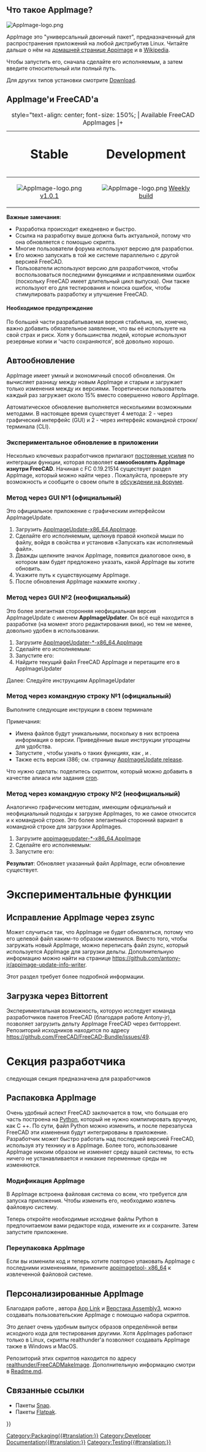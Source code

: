 <languages/>

{{TOCright}}

<span id="What_is_an_AppImage?"></span>
== Что такое AppImage? ==

[[Image:AppImage-logo.png|link=https://appimage.org]] {{Emphasis|Упакуйте один раз и запускайте везде. Охватите пользователей всех основных дистрибутивов Linux на настольных ПК.}}

AppImage это "универсальный двоичный пакет", предназначенный для распространения приложений на любой дистрибутив Linux. Читайте дальше о нём на [https://appimage.org домашней странице Appimage] и в [https://ru.wikipedia.org/wiki/AppImage Wikipedia].

Чтобы запустить его, сначала сделайте его исполняемым, а затем введите относительный или полный путь.

{{Code|code=
chmod +x FreeCAD_xxx-x86_64.AppImage
./FreeCAD_xxx-x86_64.AppImage
}}

Для других типов установки смотрите [[Download/ru|Download]].

<span id="FreeCAD_AppImages"></span>
== AppImage'и FreeCAD'а ==

{| class="wikitable" style="margin-left: auto; margin-right: auto; border: none;"
|+ style="text-align: center; font-size: 150%; | Available FreeCAD AppImages
|+
! style="text-align: center; font-size: 200%;" | Stable
! style="text-align: center; font-size: 200%;" | Development
|-
| style="text-align: center;" | [[Image:AppImage-logo.png|link=https://github.com/FreeCAD/FreeCAD-Bundle/releases/tag/1.0.1]] [https://github.com/FreeCAD/FreeCAD-Bundle/releases/tag/1.0.1 v1.0.1]
| style="text-align: center;" | [[Image:AppImage-logo.png|link=https://github.com/FreeCAD/FreeCAD-Bundle/releases/tag/weekly-builds]] [https://github.com/FreeCAD/FreeCAD-Bundle/releases/tag/weekly-builds Weekly build]
|}

'''Важные замечания:'''
* Разработка происходит ежедневно и быстро.
* Ссылка на разработку выше должна быть актуальной, потому что она обновляется с помощью скрипта.
* Многие пользователи форума используют версию для разработки.
* Его можно запускать в той же системе параллельно с другой версией FreeCAD.
* Пользователи используют версию для разработчиков, чтобы воспользоваться последними функциями и исправлениями ошибок (поскольку FreeCAD имеет длительный цикл выпуска). Они также используют его для тестирования и поиска ошибок, чтобы стимулировать разработку и улучшение FreeCAD. 

<span id="Obligatory_Word_of_Caution"></span>
==== Необходимое предупреждение ====

По большей части разрабатываемая версия стабильна, но, конечно, важно добавить обязательное заявление, что вы её используете на свой страх и риск. Хотя у большинства людей, которые используют резервные копии и 'часто сохраняются', всё довольно хорошо.

<span id="Automatic_updating"></span>
== Автообновление ==

AppImage имеет умный и экономичный способ обновления. Он вычисляет разницу между новым AppImage и старым и загружает только изменения между их версиями. Теоретически пользователь каждый раз загружает около 15% вместо совершенно нового AppImage.

Автоматическое обновление выполняется несколькими возможными методами. В настоящее время существует 4 метода: 2 - через графический интерфейс (GUI) и 2 - через интерфейс командной строки/терминала (CLI).

<span id="Experimental_in-app_updating"></span>
=== Экспериментальное обновление в приложении ===

Несколько ключевых разработчиков прилагают [https://forum.freecadweb.org/viewtopic.php?f=8&t=44324 постоянные усилия] по интеграции функции, которая позволяет '''самообновлять AppImage изнутри FreeCAD'''. Начиная с FC 0.19.21514 существует раздел AppImage, который можно найти через {{MenuCommand|Правка → Настройки → AppImage}}. Пожалуйста, проверьте эту возможность и сообщите о своем опыте в [https://forum.freecadweb.org/viewtopic.php?f=8&t=44324 обсуждении на форуме].

<span id="GUI_method_1_(official)"></span>
=== Метод через GUI №1 (официальный) ===

Это официальное приложение с графическим интерфейсом AppImageUpdate.
# Загрузить [https://github.com/AppImage/AppImageUpdate/releases/download/continuous/AppImageUpdate-x86_64.AppImage AppImageUpdate-x86_64.AppImage].
# Сделайте его исполняемым, щелкнув правой кнопкой мыши по файлу, войдя в свойства и установив «Запускать как исполняемый файл».
# Дважды щелкните значок AppImage, появится диалоговое окно, в котором вам будет предложено указать, какой AppImage вы хотите обновить.
# Укажите путь к существующему AppImage.
# После обновления AppImage нажмите кнопку  {{Button|Run updated AppImage}}.

<span id="GUI_method_2_(unofficial)"></span>
=== Метод через GUI №2 (неофициальный) ===

Это более элегантная сторонняя неофициальная версия AppImageUpdate с именем '''AppImageUpdater'''. Он всё ещё находится в разработке (на момент этого редактирования вики), но тем не менее, довольно удобен в использовании.
# Загрузите [https://github.com/antony-jr/AppImageUpdater/releases/tag/continuous AppImageUpdater-*-x86_64.AppImage]
# Сделайте его исполняемым: {{Code|code=chmod +x AppImageUpdater*-x86_64.AppImage}}
# Запустите его: {{Code|code=source AppImageUpdater*-x86_64.AppImage}}
# Найдите текущий файл FreeCAD AppImage и перетащите его в AppImageUpdater
Далее: Следуйте инструкциям AppImageUpdater

<span id="CLI_method_1_(official)"></span>
=== Метод через командную строку №1 (официальный) ===

Выполните следующие инструкции в своем терминале

{{Code|code=
wget https://github.com/AppImage/AppImageUpdate/releases/download/continuous/appimageupdatetool-x86_64.AppImage
chmod +x ./appimageupdatetool-x86_64.AppImage
./appimageupdatetool.AppImage path/to/old/FreeCAD.AppImage
chmod +x path/to/updated/FreeCAD.AppImage
./path/to/updated/FreeCAD.AppImage
}}

Примечания:
* Имена файлов будут уникальными, поскольку в них встроена информация о версии. Приведённые выше инструкции упрощены для удобства.
* Запустите {{incode|./appimageupdatetool-x86_64.AppImage --help}}, чтобы узнать о таких функциях, как {{incode|--remove-old}}, {{incode|--overwrite}} и {{incode|--self-update}}.
* Также есть версия i386; см. страницу [https://github.com/AppImage/AppImageUpdate/releases AppImageUpdate release].

Что нужно сделать: поделитесь скриптом, который можно добавить в качестве алиаса или задания [https://ru.wikipedia.org/wiki/Cron cron].

<span id="CLI_method_2_(unofficial)"></span>
=== Метод через командную строку №2 (неофициальный) ===

Аналогично графическим методам, имеющим официальный и неофициальный подходы к загрузке AppImages, то же самое относится и к командной строке. Это более элегантный сторонний вариант в командной строке для загрузки AppImages.

# Загрузите [https://github.com/antony-jr/AppImageUpdater/releases/tag/continuous-cli appimageupdater-*-x86_64.AppImage]
# Сделайте его исполняемым: {{Code|code=chmod +x appimageupdater*-x86_64.AppImage}}
# Запустите его: {{Code|code=source appimageupdater*-x86_64.AppImage /path/to/old/FreeCAD-AppImage.AppImage}}
'''Результат''': Обновляет указанный файл AppImage, если обновление существует.


<span id="Experimental"></span>
= Экспериментальные функции =

<span id="Fixing_AppImage_zsync"></span>
== Исправление AppImage через zsync ==

Может случиться так, что AppImage не будет обновляться, потому что его целевой файл каким-то образом изменился. Вместо того, чтобы загружать новый AppImage, можно переписать файл zsync, который используется AppImage для загрузки дельты. Дополнительную информацию можно найти на странице https://github.com/antony-jr/appimage-update-info-writer. 

Этот раздел требует более подробной информации.

<span id="Downloading_via_Bittorrent"></span>
== Загрузка через Bittorrent ==

Экспериментальная возможность, которую исследует команда разработчиков пакетов FreeCAD (благодаря работе Antony-jr), позволяет загрузить дельту AppImage FreeCAD через битторрент. Репозиторий исходников находится по адресу https://github.com/FreeCAD/FreeCAD-Bundle/issues/49.

<span id="Developer_Section"></span>
= Секция разработчика =

{{Emphasis|Примечание:}} следующая секция предназначена для разработчиков 

<span id="Unpacking_AppImages"></span>
== Распаковка AppImage ==

Очень удобный аспект FreeCAD заключается в том, что большая его часть построена на [[Python/ru|Python]], который не нужно компилировать вручную, как C ++. По сути, файл Python можно изменить, и после перезапуска FreeCAD эти изменения будут интегрированы в приложение. Разработчик может быстро работать над последней версией FreeCAD, используя эту технику и в AppImage. Более того, использование AppImage никоим образом не изменяет среду вашей системы, то есть ничего не устанавливается и никакие переменные среды не изменяются.

<span id="Modifying_AppImages"></span>
=== Модификация AppImage ===

В AppImage встроена файловая система со всем, что требуется для запуска приложения. Чтобы изменить его, необходимо извлечь файловую систему.

{{Code|code=
./FreeCAD_xxx.AppImage --appimage-extract
cd squashfs-root/
}}

Теперь откройте необходимые исходные файлы Python в предпочитаемом вами редакторе кода, измените их и сохраните. Затем запустите приложение.

{{Code|code=
./AppRun
}}

<span id="Repackaging_AppImages"></span>
=== Переупаковка AppImage ===

Если вы изменили код и теперь хотите повторно упаковать AppImage с последними изменениями, примените [https://github.com/AppImage/AppImageKit/releases/download/continuous/appimagetool-x86_64.AppImage appimagetool- x86_64] к извлеченной файловой системе.

{{Code|code=
cd ..
wget "https://github.com/AppImage/AppImageKit/releases/download/continuous/appimagetool-x86_64.AppImage"
chmod +x appimagetool-x86_64.AppImage
./appimagetool-x86_64.AppImage squashfs-root
}}

<span id="Personalized_AppImages"></span>
== Персонализированные AppImage ==

Благодаря работе {{Emphasis|realthunder}}, автора [[App_Link/ru|App Link]] и [[Assembly3_Workbench/ru|Верстака Assembly3]], можно создавать пользовательские AppImage с помощью набора скриптов.

Это делает очень удобным выпуск образов определённой ветви исходного кода для тестирования другими. Хотя AppImages работают только в Linux, скрипты realthunder'а позволяют создавать AppImage также в Windows и MacOS.

Репозиторий этих скриптов находится по адресу [https://github.com/realthunder/FreeCADMakeImage realthunder/FreeCADMakeImage]. Дополнительную информацию смотри в [https://github.com/realthunder/FreeCADMakeImage/blob/master/Readme.md Readme.md].

<span id="Related"></span>
== Связанные ссылки ==

* Пакеты [[Ubuntu_Snap/ru|Snap]].
* Пакеты [[Flatpak|Flatpak]].


[[Category:Packaging{{#translation:}}]]
[[Category:Developer Documentation{{#translation:}}]]
[[Category:Testing{{#translation:}}]]
{{Userdocnavi{{#translation:}}}}